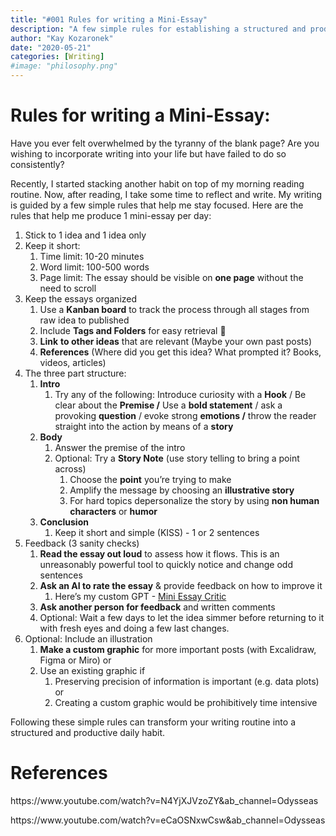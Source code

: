 ```yaml
---
title: "#001 Rules for writing a Mini-Essay"
description: "A few simple rules for establishing a structured and productive daily writing habit."
author: "Kay Kozaronek"
date: "2020-05-21"
categories: [Writing]
#image: "philosophy.png"
---
```


# Rules for writing a Mini-Essay:

Have you ever felt overwhelmed by the tyranny of the blank page? Are you wishing to incorporate writing into your life but have failed to do so consistently? 

Recently, I started stacking another habit on top of my morning reading routine. Now, after reading, I take some time to reflect and write. My writing is guided by a few simple rules that help me stay focused. Here are the rules that help me produce 1 mini-essay per day: 

1. Stick to 1 idea and 1 idea only 
2. Keep it short:
    1. Time limit: 10-20 minutes 
    2. Word limit: 100-500 words
    3. Page limit: The essay should be visible on **one page** without the need to scroll
3. Keep the essays organized 
    1. Use a **Kanban board** to track the process through all stages from raw idea to published 
    2. Include **Tags and Folders** for easy retrieval 
    3. **Link** **to other ideas** that are relevant (Maybe your own past posts)
    4. **References** (Where did you get this idea? What prompted it? Books, videos, articles)
4. The three part structure:
    1. **Intro** 
        1. Try any of the following: Introduce curiosity with a **Hook** / Be clear about the **Premise /** Use a **bold statement** / ask a provoking **question** / evoke strong **emotions /** throw the reader straight into the action by means of a **story**
    2. **Body** 
        1. Answer the premise of the intro
        2. Optional: Try a **Story Note** (use story telling to bring a point across)
            1. Choose the **point** you're trying to make 
            2. Amplify the message by choosing an **illustrative story** 
            3. For hard topics depersonalize the story by using **non human characters** or **humor** 
    3. **Conclusion** 
        1. Keep it short and simple (KISS) - 1 or 2 sentences
5. Feedback (3 sanity checks)
    1. **Read the essay out loud** to assess how it flows. This is an unreasonably powerful tool to quickly notice and change odd sentences 
    2. **Ask an AI to rate the essay** & provide feedback on how to improve it 
        1. Here's my custom GPT - [Mini Essay Critic](https://chatgpt.com/g/g-i8N8o0fnk-mini-essay-critic)
    3. **Ask another person for feedback** and written comments 
    4. Optional: Wait a few days to let the idea simmer before returning to it with fresh eyes and doing a few last changes.
6. Optional: Include an illustration 
    1. **Make a custom graphic** for more important posts (with Excalidraw, Figma or Miro) or 
    2. Use an existing graphic if 
        1. Preserving precision of information is important (e.g. data plots) or 
        2. Creating a custom graphic would be prohibitively time intensive 

Following these simple rules can transform your writing routine into a structured and productive daily habit.

# References

https://www.youtube.com/watch?v=N4YjXJVzoZY&ab_channel=Odysseas

https://www.youtube.com/watch?v=eCaOSNxwCsw&ab_channel=Odysseas